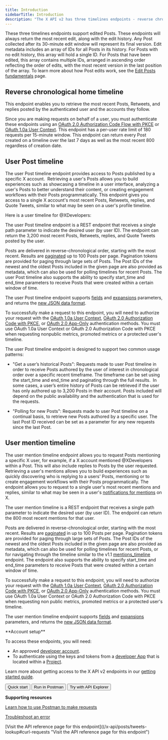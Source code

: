 ```yaml
---
title: Introduction
sidebarTitle: Introduction
description: "The X API v2 has three timelines endpoints - reverse chronological home timeline, user Post timeline, and user mention timeline. See below for more details."
---
```



These three timelines endpoints support edited Posts. These endpoints will always return the most recent edit, along with the edit history. Any Post collected after its 30-minute edit window will represent its final version. Edit metadata includes an array of IDs for all Posts in its history. For Posts with no edit history, this array will hold a single ID. For Posts that have been edited, this array contains multiple IDs, arranged in ascending order reflecting the order of edits, with the most recent version in the last position of the array. To learn more about how Post edits work, see the [Edit Posts fundamentals](/x-api/fundamentals/edit-posts) page.

## Reverse chronological home timeline

This endpoint enables you to retrieve the most recent Posts, Retweets, and replies posted by the authenticated user and the accounts they follow. 

Since you are making requests on behalf of a user, you must authenticate these endpoints using an [OAuth 2.0 Authorization Code Flow with PKCE](/resources/fundamentals/authentication#oauth-2-0-authorization-code-flow-with-pkce-3) or [OAuth 1.0a User Context](/resources/fundamentals/authentication). This endpoint has a per-user rate limit of 180 requests per 15-minute window. This endpoint can return every Post created on a timeline over the last 7 days as well as the most recent 800 regardless of creation date.

## User Post timeline

The user Post timeline endpoint provides access to Posts published by a specific X account.  Retrieving a user's Posts allows you to build experiences such as showcasing a timeline in a user interface, analyzing a user's Posts to better understand their content, or creating engagement workflows with their Posts programmatically. This endpoint gives you access to a single X account's most recent Posts, Retweets, replies, and Quote Tweets, similar to what may be seen on a user's profile timeline.

Here is a user timeline for @XDevelopers:

The user Post timeline endpoint is a REST endpoint that receives a single path parameter to indicate the desired user (by user ID). The endpoint can return the 3,200 most recent Posts, Retweets, replies, and Quote Tweets posted by the user.

Posts are delivered in reverse-chronological order, starting with the most recent. Results are [paginated](/x-api/fundamentals/pagination) up to 100 Posts per page. Pagination tokens are provided for paging through large sets of Posts. The Post IDs of the newest and the oldest Posts included in the given page are also provided as metadata, which can also be used for polling timelines for recent Posts. The user Post timeline also supports the ability to specify start\_time and end\_time parameters to receive Posts that were created within a certain window of time. 

The user Post timeline endpoint supports [fields](/x-api/fundamentals/fields) and [expansions](/x-api/fundamentals/expansions) parameters, and returns the [new JSON data format](/x-api/fundamentals/data-dictionary).

To successfully make a request to this endpoint, you will need to authorize your request with the [OAuth 1.0a User Context](/resources/fundamentals/authentication), [OAuth 2.0 Authorization Code with PKCE](/resources/fundamentals/authentication#oauth-2-0-authorization-code-flow-with-pkce-3), or [OAuth 2.0 App-Only](/resources/fundamentals/authentication#app-only-authentication-and-oauth-2-0-bearer-token) authentication methods. You must use OAuth 1.0a User Context or OAuth 2.0 Authorization Code with PKCE when requesting nonpublic metrics, promoted metrics or a protected user's timeline. 

The user Post timeline endpoint is designed to support two common usage patterns: 

* "Get a user’s historical Posts": Requests made to user Post timeline in order to receive Posts authored by the user of interest in chronological order over a specific recent timeframe. The timeframe can be set using the start\_time and end\_time and paginating through the full results.  In some cases, a user’s entire history of Posts can be retrieved if the user has only authored up to 3,200 Posts in their account. Posts included will depend on the public availability and the authentication that is used for the requests.

* "Polling for new Posts": Requests made to user Post timeline on a continual basis, to retrieve new Posts authored by a specific user. The last Post ID received can be set as a parameter for any new requests since the last Post.


## User mention timeline

The user mention timeline endpoint allows you to request Posts mentioning a specific X user, for example, if a X account mentioned @XDevelopers within a Post. This will also include replies to Posts by the user requested. Retrieving a user's mentions allows you to build experiences such as quickly discovering who is replying to a users' Posts, mentioning or to create engagement workflows with their Posts programmatically. The endpoint allows you to request to a single user's most recent mentions and replies, similar to what may be seen in a user's [notifications for mentions](https://x.com/notifications/mentions) on X.

The user mention timeline is a REST endpoint that receives a single path parameter to indicate the desired user (by user ID). The endpoint can return the 800 most recent mentions for that user.

Posts are delivered in reverse-chronological order, starting with the most recent. Results are [paginated](/x-api/fundamentals/pagination) in up to 100 Posts per page. Pagination tokens are provided for paging through large sets of Posts. The Post IDs of the newest and the oldest Posts included in the given page are also provided as metadata, which can also be used for polling timelines for recent Posts, or for navigating through the timeline similar to the v1.1 [mentions_timeline](https://developer.twitter.com/en/docs/twitter-api/v1/tweets/timelines/api-reference/get-statuses-mentions_timeline) endpoint. The endpoint also supports the ability to specify start\_time and end\_time parameters to receive Posts that were created within a certain window of time. 

To successfully make a request to this endpoint, you will need to authorize your request with the [OAuth 1.0a User Context](/resources/fundamentals/authentication), [OAuth 2.0 Authorization Code with PKCE](/resources/fundamentals/authentication#oauth-2-0-authorization-code-flow-with-pkce-3), or [OAuth 2.0 App-Only](/resources/fundamentals/authentication#bearer-token-also-known-as-app-only) authentication methods. You must use OAuth 1.0a User Context or OAuth 2.0 Authorization Code with PKCE when requesting non public metrics, promoted metrics or a protected user's timeline.

The user mention timeline endpoint supports [fields](/x-api/fundamentals/fields) and [expansions](/x-api/fundamentals/expansions) parameters, and returns the [new JSON data format](/x-api/fundamentals/data-dictionary).

<Info>
**Account setup**

To access these endpoints, you will need:

* An approved [developer account](https://developer.x.com/en/portal/petition/essential/basic-info).
* To authenticate using the keys and tokens from a [developer App](/resources/fundamentals/developer-apps) that is located within a [Project](/resources/fundamentals/projects). 

Learn more about getting access to the X API v2 endpoints in our [getting started guide](/x-api/getting-started/getting-access).
</Info>
<div className="flex space-x-2">
<Button href="/x-api/posts/timelines/quickstart/reverse-chron-quickstart">
  Quick start
</Button>
<Button href="https://t.co/twitter-api-postman">
  Run in Postman
</Button>
<Button href="https://developer.x.com/apitools/api?endpoint=%2F2%2Fusers%2F%7Bid%7D%2Ftweets&method=get">
  Try with API Explorer
</Button>
</div>

**Supporting resources**

[Learn how to use Postman to make requests](/tutorials/postman-getting-started)

[Troubleshoot an error](https://developer.x.com/en/support/x-api)

[Visit the API reference page for this endpoint]((/x-api/posts/tweets-lookup#curl-requests "Visit the API reference page for this endpoint")